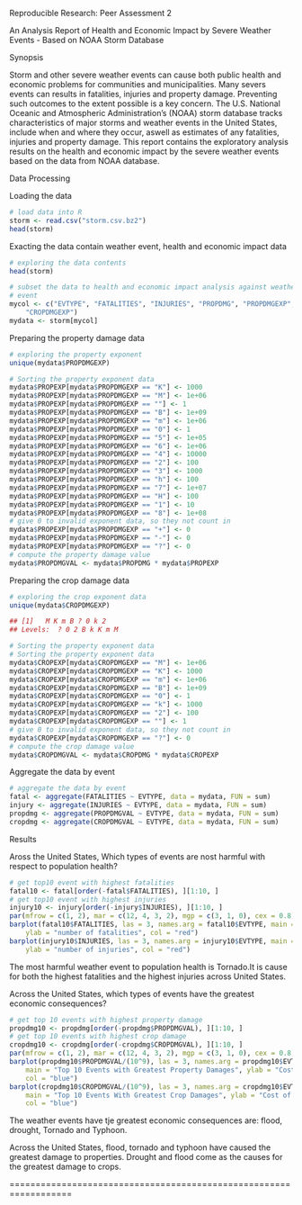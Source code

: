 Reproducible Research: Peer Assessment 2

An Analysis Report of Health and Economic Impact by Severe Weather Events - Based on NOAA Storm Database

Synopsis

Storm and other severe weather events can cause both public health and economic problems for communities and municipalities. Many severs events can results in fatalities, injuries and property damage. Preventing such outcomes to the extent possible is a key concern. The U.S. National Oceanic and Atmospheric Administration's (NOAA) storm database tracks characteristics of major storms and weather events in the United States, include when and where they occur, aswell as estimates of any fatalities, injuries and property damage. This report contains the exploratory analysis results on the health and economic impact by the severe weather events based on the data from NOAA database.

Data Processing

Loading the data

```r

# load data into R
storm <- read.csv("storm.csv.bz2")
head(storm)
```

Exacting the data contain weather event, health and economic impact data

```r
# exploring the data contents
head(storm)
```

```r
# subset the data to health and economic impact analysis against weather
# event
mycol <- c("EVTYPE", "FATALITIES", "INJURIES", "PROPDMG", "PROPDMGEXP", "CROPDMG", 
    "CROPDMGEXP")
mydata <- storm[mycol]
```

Preparing the property damage data

```r
# exploring the property exponent
unique(mydata$PROPDMGEXP)
```

```r
# Sorting the property exponent data
mydata$PROPEXP[mydata$PROPDMGEXP == "K"] <- 1000
mydata$PROPEXP[mydata$PROPDMGEXP == "M"] <- 1e+06
mydata$PROPEXP[mydata$PROPDMGEXP == ""] <- 1
mydata$PROPEXP[mydata$PROPDMGEXP == "B"] <- 1e+09
mydata$PROPEXP[mydata$PROPDMGEXP == "m"] <- 1e+06
mydata$PROPEXP[mydata$PROPDMGEXP == "0"] <- 1
mydata$PROPEXP[mydata$PROPDMGEXP == "5"] <- 1e+05
mydata$PROPEXP[mydata$PROPDMGEXP == "6"] <- 1e+06
mydata$PROPEXP[mydata$PROPDMGEXP == "4"] <- 10000
mydata$PROPEXP[mydata$PROPDMGEXP == "2"] <- 100
mydata$PROPEXP[mydata$PROPDMGEXP == "3"] <- 1000
mydata$PROPEXP[mydata$PROPDMGEXP == "h"] <- 100
mydata$PROPEXP[mydata$PROPDMGEXP == "7"] <- 1e+07
mydata$PROPEXP[mydata$PROPDMGEXP == "H"] <- 100
mydata$PROPEXP[mydata$PROPDMGEXP == "1"] <- 10
mydata$PROPEXP[mydata$PROPDMGEXP == "8"] <- 1e+08
# give 0 to invalid exponent data, so they not count in
mydata$PROPEXP[mydata$PROPDMGEXP == "+"] <- 0
mydata$PROPEXP[mydata$PROPDMGEXP == "-"] <- 0
mydata$PROPEXP[mydata$PROPDMGEXP == "?"] <- 0
# compute the property damage value
mydata$PROPDMGVAL <- mydata$PROPDMG * mydata$PROPEXP
```

Preparing the crop damage data

```r
# exploring the crop exponent data
unique(mydata$CROPDMGEXP)
```

```r
## [1]   M K m B ? 0 k 2
## Levels:  ? 0 2 B k K m M
```

```r
# Sorting the property exponent data
# Sorting the property exponent data
mydata$CROPEXP[mydata$CROPDMGEXP == "M"] <- 1e+06
mydata$CROPEXP[mydata$CROPDMGEXP == "K"] <- 1000
mydata$CROPEXP[mydata$CROPDMGEXP == "m"] <- 1e+06
mydata$CROPEXP[mydata$CROPDMGEXP == "B"] <- 1e+09
mydata$CROPEXP[mydata$CROPDMGEXP == "0"] <- 1
mydata$CROPEXP[mydata$CROPDMGEXP == "k"] <- 1000
mydata$CROPEXP[mydata$CROPDMGEXP == "2"] <- 100
mydata$CROPEXP[mydata$CROPDMGEXP == ""] <- 1
# give 0 to invalid exponent data, so they not count in
mydata$CROPEXP[mydata$CROPDMGEXP == "?"] <- 0
# compute the crop damage value
mydata$CROPDMGVAL <- mydata$CROPDMG * mydata$CROPEXP
```

Aggregate the data by event

```r
# aggregate the data by event
fatal <- aggregate(FATALITIES ~ EVTYPE, data = mydata, FUN = sum)
injury <- aggregate(INJURIES ~ EVTYPE, data = mydata, FUN = sum)
propdmg <- aggregate(PROPDMGVAL ~ EVTYPE, data = mydata, FUN = sum)
cropdmg <- aggregate(CROPDMGVAL ~ EVTYPE, data = mydata, FUN = sum)
```

Results

Aross the United States, Which types of events are nost harmful with respect to population health?

```r
# get top10 event with highest fatalities
fatal10 <- fatal[order(-fatal$FATALITIES), ][1:10, ]
# get top10 event with highest injuries
injury10 <- injury[order(-injury$INJURIES), ][1:10, ]
par(mfrow = c(1, 2), mar = c(12, 4, 3, 2), mgp = c(3, 1, 0), cex = 0.8)
barplot(fatal10$FATALITIES, las = 3, names.arg = fatal10$EVTYPE, main = "Weather Events With The Top 10 Highest Fatalities", 
    ylab = "number of fatalities", col = "red")
barplot(injury10$INJURIES, las = 3, names.arg = injury10$EVTYPE, main = "Weather Events With the Top 10 Highest Injuries", 
    ylab = "number of injuries", col = "red")
```

The most harmful weather event to population health is Tornado.It is cause for both the highest fatalities and the highest injuries across United States.

Across the United States, which types of events have the greatest economic consequences?

```r
# get top 10 events with highest property damage
propdmg10 <- propdmg[order(-propdmg$PROPDMGVAL), ][1:10, ]
# get top 10 events with highest crop damage
cropdmg10 <- cropdmg[order(-cropdmg$CROPDMGVAL), ][1:10, ]
par(mfrow = c(1, 2), mar = c(12, 4, 3, 2), mgp = c(3, 1, 0), cex = 0.8)
barplot(propdmg10$PROPDMGVAL/(10^9), las = 3, names.arg = propdmg10$EVTYPE, 
    main = "Top 10 Events with Greatest Property Damages", ylab = "Cost of damages ($ billions)", 
    col = "blue")
barplot(cropdmg10$CROPDMGVAL/(10^9), las = 3, names.arg = cropdmg10$EVTYPE, 
    main = "Top 10 Events With Greatest Crop Damages", ylab = "Cost of damages ($ billions)", 
    col = "blue")
```

The weather events have tje greatest economic consequences are: flood, drought, Tornado and Typhoon.

Across the United States, flood, tornado and typhoon have caused the greatest damage to properties. Drought and flood come as the causes for the greatest damage to crops.

==================================================================